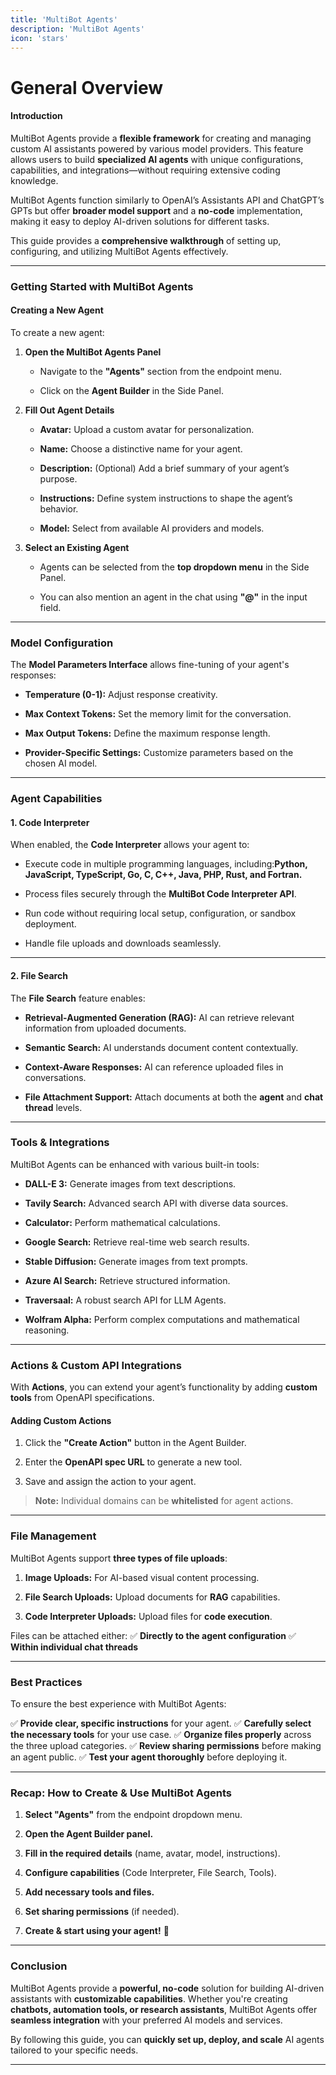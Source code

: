 ```yaml
---
title: 'MultiBot Agents'
description: 'MultiBot Agents'
icon: 'stars'
---
```


# General Overview

#### Introduction

MultiBot Agents provide a **flexible framework** for creating and managing custom AI assistants powered by various model providers. This feature allows users to build **specialized AI agents** with unique configurations, capabilities, and integrations—without requiring extensive coding knowledge.

MultiBot Agents function similarly to OpenAI’s Assistants API and ChatGPT’s GPTs but offer **broader model support** and a **no-code** implementation, making it easy to deploy AI-driven solutions for different tasks.

This guide provides a **comprehensive walkthrough** of setting up, configuring, and utilizing MultiBot Agents effectively.

***

### Getting Started with MultiBot Agents

#### Creating a New Agent

To create a new agent:

1. **Open the MultiBot Agents Panel**

   * Navigate to the **"Agents"** section from the endpoint menu.

   * Click on the **Agent Builder** in the Side Panel.

2. **Fill Out Agent Details**

   * **Avatar:** Upload a custom avatar for personalization.

   * **Name:** Choose a distinctive name for your agent.

   * **Description:** (Optional) Add a brief summary of your agent’s purpose.

   * **Instructions:** Define system instructions to shape the agent’s behavior.

   * **Model:** Select from available AI providers and models.

3. **Select an Existing Agent**

   * Agents can be selected from the **top dropdown menu** in the Side Panel.

   * You can also mention an agent in the chat using **"@"** in the input field.

***

### Model Configuration

The **Model Parameters Interface** allows fine-tuning of your agent's responses:

* **Temperature (0-1):** Adjust response creativity.

* **Max Context Tokens:** Set the memory limit for the conversation.

* **Max Output Tokens:** Define the maximum response length.

* **Provider-Specific Settings:** Customize parameters based on the chosen AI model.

***

### Agent Capabilities

#### **1. Code Interpreter**

When enabled, the **Code Interpreter** allows your agent to:

* Execute code in multiple programming languages, including:**Python, JavaScript, TypeScript, Go, C, C++, Java, PHP, Rust, and Fortran.**

* Process files securely through the **MultiBot Code Interpreter API**.

* Run code without requiring local setup, configuration, or sandbox deployment.

* Handle file uploads and downloads seamlessly.

***

#### **2. File Search**

The **File Search** feature enables:

* **Retrieval-Augmented Generation (RAG):** AI can retrieve relevant information from uploaded documents.

* **Semantic Search:** AI understands document content contextually.

* **Context-Aware Responses:** AI can reference uploaded files in conversations.

* **File Attachment Support:** Attach documents at both the **agent** and **chat thread** levels.

***

### Tools & Integrations

MultiBot Agents can be enhanced with various built-in tools:

* **DALL-E 3:** Generate images from text descriptions.

* **Tavily Search:** Advanced search API with diverse data sources.

* **Calculator:** Perform mathematical calculations.

* **Google Search:** Retrieve real-time web search results.

* **Stable Diffusion:** Generate images from text prompts.

* **Azure AI Search:** Retrieve structured information.

* **Traversaal:** A robust search API for LLM Agents.

* **Wolfram Alpha:** Perform complex computations and mathematical reasoning.

***

### Actions & Custom API Integrations

With **Actions**, you can extend your agent’s functionality by adding **custom tools** from OpenAPI specifications.

#### **Adding Custom Actions**

1. Click the **"Create Action"** button in the Agent Builder.

2. Enter the **OpenAPI spec URL** to generate a new tool.

3. Save and assign the action to your agent.

> **Note:** Individual domains can be **whitelisted** for agent actions.

***

### File Management

MultiBot Agents support **three types of file uploads**:

1. **Image Uploads:** For AI-based visual content processing.

2. **File Search Uploads:** Upload documents for **RAG** capabilities.

3. **Code Interpreter Uploads:** Upload files for **code execution**.

Files can be attached either:
✅ **Directly to the agent configuration**
✅ **Within individual chat threads**

***

### Best Practices

To ensure the best experience with MultiBot Agents:

✅ **Provide clear, specific instructions** for your agent.
✅ **Carefully select the necessary tools** for your use case.
✅ **Organize files properly** across the three upload categories.
✅ **Review sharing permissions** before making an agent public.
✅ **Test your agent thoroughly** before deploying it.

***

### Recap: How to Create & Use MultiBot Agents

1. **Select "Agents"** from the endpoint dropdown menu.

2. **Open the Agent Builder panel.**

3. **Fill in the required details** (name, avatar, model, instructions).

4. **Configure capabilities** (Code Interpreter, File Search, Tools).

5. **Add necessary tools and files.**

6. **Set sharing permissions** (if needed).

7. **Create & start using your agent!** 🎉

***

### Conclusion

MultiBot Agents provide a **powerful, no-code** solution for building AI-driven assistants with **customizable capabilities**. Whether you're creating **chatbots, automation tools, or research assistants**, MultiBot Agents offer **seamless integration** with your preferred AI models and services.

By following this guide, you can **quickly set up, deploy, and scale** AI agents tailored to your specific needs.

***